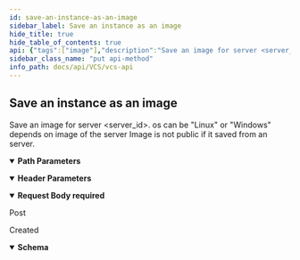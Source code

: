 ```yaml
---
id: save-an-instance-as-an-image
sidebar_label: Save an instance as an image
hide_title: true
hide_table_of_contents: true
api: {"tags":["image"],"description":"Save an image for server <server_id>.\nos can be \"Linux\" or \"Windows\" depends on image of the server\nImage is not public if it saved from an server.","parameters":[{"name":"server_id","in":"path","description":"Server ID","required":true,"schema":{"type":"integer"}},{"name":"x-api-host","in":"header","description":"認證必要參數","required":true,"schema":{"type":"string","default":"openstack-taichung-default-2"},"examples":{"production":{"summary":"production","value":"openstack-taichung-default-2"},"staging":{"summary":"staging","value":"openstack-taichung-default"}}}],"requestBody":{"description":"Post","content":{"application/json":{"schema":{"type":"object","properties":{"name":{"type":"string","description":"Image name"},"os_version":{"type":"string"},"os":{"type":"string"},"desc":{"type":"string"}}}}},"required":true},"responses":{"201":{"description":"Created","content":{"application/json":{"schema":{"required":["create_time","id","is_public","name","platform"],"type":"object","properties":{"create_time":{"type":"string","format":"date-time"},"id":{"type":"integer","format":"int64"},"is_public":{"type":"boolean"},"name":{"type":"string"},"platform":{"type":"string"},"disk_format":{"type":"string"},"project":{"type":"integer","format":"int64"}}}}}}},"method":"put","path":"/images/{server_id}/save/","servers":[{"description":"production url","url":"https://apigateway.twcc.ai/api/v3/openstack-taichung-default-2/"},{"description":"staging url","url":"https://apigateway.twcc.tw/api/v3/openstack-taichung-default/"}],"security":[{"ApiKeyAuth":[]}],"securitySchemes":{"ApiKeyAuth":{"type":"apiKey","in":"header","name":"x-api-key"}},"jsonRequestBodyExample":{"name":"string","os_version":"string","os":"string","desc":"string"},"info":{"version":"1.3.0","title":"VCS API"},"postman":{"name":"Save an instance as an image","description":{"content":"Save an image for server <server_id>.\nos can be \"Linux\" or \"Windows\" depends on image of the server\nImage is not public if it saved from an server.","type":"text/plain"},"url":{"path":["images",":server_id","save",""],"host":["{{baseUrl}}"],"query":[],"variable":[{"disabled":false,"description":{"content":"(Required) Server ID","type":"text/plain"},"type":"any","value":"","key":"server_id"}]},"header":[{"disabled":false,"description":{"content":"(Required) 認證必要參數","type":"text/plain"},"key":"x-api-host","value":""},{"key":"Content-Type","value":"application/json"},{"key":"Accept","value":"application/json"}],"method":"PUT","body":{"mode":"raw","raw":"\"\"","options":{"raw":{"language":"json"}}}}}
sidebar_class_name: "put api-method"
info_path: docs/api/VCS/vcs-api
---
```



## Save an instance as an image



Save an image for server &lt;server_id&gt;.
os can be &quot;Linux&quot; or &quot;Windows&quot; depends on image of the server
Image is not public if it saved from an server.

<details style={{"marginBottom":"1rem"}} data-collapsed={false} open={true}><summary style={{}}><strong>Path Parameters</strong></summary><div><ul><ParamsItem className={"paramsItem"} param={{"name":"server_id","in":"path","description":"Server ID","required":true,"schema":{"type":"integer"}}}></ParamsItem></ul></div></details><details style={{"marginBottom":"1rem"}} data-collapsed={false} open={true}><summary style={{}}><strong>Header Parameters</strong></summary><div><ul><ParamsItem className={"paramsItem"} param={{"name":"x-api-host","in":"header","description":"認證必要參數","required":true,"schema":{"type":"string","default":"openstack-taichung-default-2"},"examples":{"production":{"summary":"production","value":"openstack-taichung-default-2"},"staging":{"summary":"staging","value":"openstack-taichung-default"}}}}></ParamsItem></ul></div></details><details style={{}} data-collapsed={false} open={true}><summary style={{"textAlign":"left"}}><strong>Request Body</strong><strong style={{"fontSize":"var(--ifm-code-font-size)","color":"var(--openapi-required)"}}> required</strong></summary><div style={{"textAlign":"left","marginLeft":"1rem"}}><div style={{"marginTop":"1rem","marginBottom":"1rem"}}>

Post

</div></div><ul style={{"marginLeft":"1rem"}}><SchemaItem collapsible={false} name={"name"} required={false} schemaDescription={"Image name"} schemaName={"string"} qualifierMessage={undefined}></SchemaItem><SchemaItem collapsible={false} name={"os_version"} required={false} schemaDescription={undefined} schemaName={"string"} qualifierMessage={undefined}></SchemaItem><SchemaItem collapsible={false} name={"os"} required={false} schemaDescription={undefined} schemaName={"string"} qualifierMessage={undefined}></SchemaItem><SchemaItem collapsible={false} name={"desc"} required={false} schemaDescription={undefined} schemaName={"string"} qualifierMessage={undefined}></SchemaItem></ul></details><div><ApiTabs><TabItem label={"201"} value={"201"}><div>

Created

</div><div><details style={{}} data-collapsed={false} open={true}><summary style={{"textAlign":"left"}}><strong>Schema</strong></summary><div style={{"textAlign":"left","marginLeft":"1rem"}}></div><ul style={{"marginLeft":"1rem"}}><SchemaItem collapsible={false} name={"create_time"} required={true} schemaDescription={undefined} schemaName={"date-time"} qualifierMessage={undefined}></SchemaItem><SchemaItem collapsible={false} name={"id"} required={true} schemaDescription={undefined} schemaName={"int64"} qualifierMessage={undefined}></SchemaItem><SchemaItem collapsible={false} name={"is_public"} required={true} schemaDescription={undefined} schemaName={"boolean"} qualifierMessage={undefined}></SchemaItem><SchemaItem collapsible={false} name={"name"} required={true} schemaDescription={undefined} schemaName={"string"} qualifierMessage={undefined}></SchemaItem><SchemaItem collapsible={false} name={"platform"} required={true} schemaDescription={undefined} schemaName={"string"} qualifierMessage={undefined}></SchemaItem><SchemaItem collapsible={false} name={"disk_format"} required={false} schemaDescription={undefined} schemaName={"string"} qualifierMessage={undefined}></SchemaItem><SchemaItem collapsible={false} name={"project"} required={false} schemaDescription={undefined} schemaName={"int64"} qualifierMessage={undefined}></SchemaItem></ul></details></div></TabItem></ApiTabs></div>
      